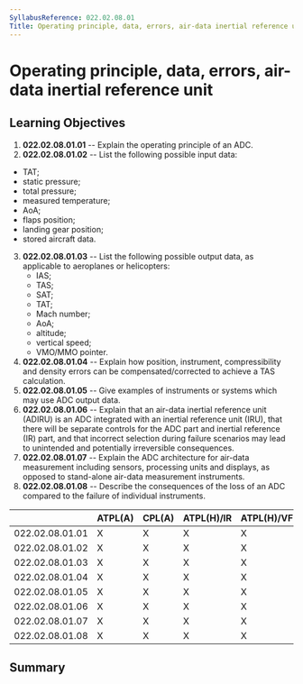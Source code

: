 ```yaml
---
SyllabusReference: 022.02.08.01
Title: Operating principle, data, errors, air-data inertial reference unit
---
```


# Operating principle, data, errors, air-data inertial reference unit

## Learning Objectives

1.  **022.02.08.01.01** -- Explain the operating principle of an ADC.
2.  **022.02.08.01.02** -- List the following possible input data:

- TAT;
- static pressure;
- total pressure;
- measured temperature;
- AoA;
- flaps position;
- landing gear position;
- stored aircraft data.

3.  **022.02.08.01.03** -- List the following possible output data, as applicable
    to aeroplanes or helicopters:
    - IAS;
    - TAS;
    - SAT;
    - TAT;
    - Mach number;
    - AoA;
    - altitude;
    - vertical speed;
    - VMO/MMO pointer.
4.  **022.02.08.01.04** -- Explain how position, instrument, compressibility and
    density errors can be compensated/corrected to achieve a TAS calculation.
5.  **022.02.08.01.05** -- Give examples of instruments or systems which may use
    ADC output data.
6.  **022.02.08.01.06** -- Explain that an air-data inertial reference unit
    (ADIRU) is an ADC integrated with an inertial reference unit (IRU), that
    there will be separate controls for the ADC part and inertial reference (IR)
    part, and that incorrect selection during failure scenarios may lead to
    unintended and potentially irreversible consequences.
7.  **022.02.08.01.07** -- Explain the ADC architecture for air-data measurement
    including sensors, processing units and displays, as opposed to stand-alone
    air-data measurement instruments.
8.  **022.02.08.01.08** -- Describe the consequences of the loss of an ADC
    compared to the failure of individual instruments.

|                 | ATPL(A) | CPL(A) | ATPL(H)/IR | ATPL(H)/VFR | CPL(H) | IR  | CBIR(A) |
| --------------- | ------- | ------ | ---------- | ----------- | ------ | --- | ------- |
| 022.02.08.01.01 | X       | X      | X          | X           | X      | X   |         |
| 022.02.08.01.02 | X       | X      | X          | X           | X      | X   |         |
| 022.02.08.01.03 | X       | X      | X          | X           | X      | X   |         |
| 022.02.08.01.04 | X       | X      | X          | X           | X      | X   |         |
| 022.02.08.01.05 | X       | X      | X          | X           | X      | X   |         |
| 022.02.08.01.06 | X       | X      | X          | X           | X      | X   |         |
| 022.02.08.01.07 | X       | X      | X          | X           | X      | X   |         |
| 022.02.08.01.08 | X       | X      | X          | X           | X      | X   |         |

## Summary
